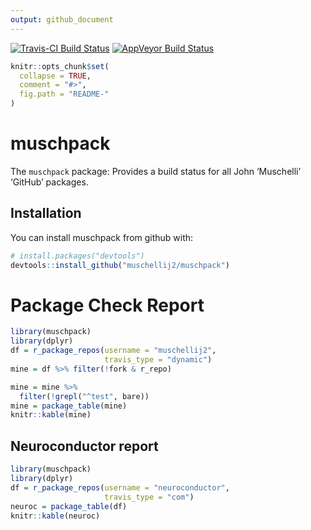 ```yaml
---
output: github_document
---
```


<script src="https://use.fontawesome.com/8934e08f5b.js"></script>

[![Travis-CI Build Status](https://travis-ci.org/muschellij2/muschpack.svg?branch=master)](https://travis-ci.org/muschellij2/muschpack)
[![AppVeyor Build Status](https://ci.appveyor.com/api/projects/status/github/muschellij2/muschpack?branch=master&svg=true)](https://ci.appveyor.com/project/muschellij2/muschpack)

<!-- README.md is generated from README.Rmd. Please edit that file -->

```r
knitr::opts_chunk$set(
  collapse = TRUE,
  comment = "#>",
  fig.path = "README-"
)
```

# muschpack

The `muschpack` package: Provides a build status for all John 'Muschelli' 'GitHub' packages.


## Installation

You can install muschpack from github with:

```r
# install.packages("devtools")
devtools::install_github("muschellij2/muschpack")
```

# Package Check Report

```r
library(muschpack)
library(dplyr)
df = r_package_repos(username = "muschellij2", 
                     travis_type = "dynamic")
mine = df %>% filter(!fork & r_repo)

mine = mine %>% 
  filter(!grepl("^test", bare)) 
mine = package_table(mine)
knitr::kable(mine)

```


## Neuroconductor report

```r
library(muschpack) 
library(dplyr)
df = r_package_repos(username = "neuroconductor",
                     travis_type = "com")
neuroc = package_table(df)
knitr::kable(neuroc)

```
